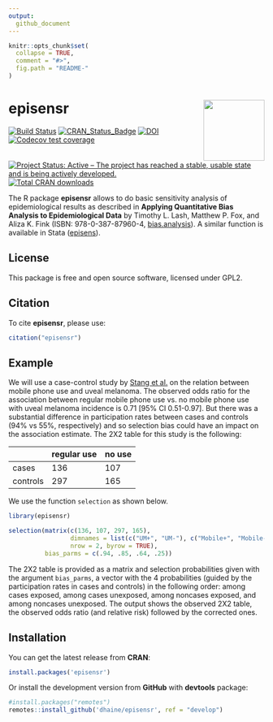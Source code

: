 ```yaml
---
output:
  github_document
---
```


<!-- README.md is generated from README.Rmd. Please edit that file -->

```r
knitr::opts_chunk$set(
  collapse = TRUE,
  comment = "#>",
  fig.path = "README-"
)
```

# episensr <img src="man/figures/logo.png" align="right" width=120 />

<!-- badges: start -->

[![Build Status](https://travis-ci.org/dhaine/episensr.svg?branch=master)](https://travis-ci.org/dhaine/episensr)
[![CRAN_Status_Badge](http://www.r-pkg.org/badges/version/episensr)](https://cran.r-project.org/package=episensr)
[![DOI](https://zenodo.org/badge/33018836.svg)](https://doi.org/10.5281/zenodo.4554554)
[![Codecov test
coverage](https://codecov.io/gh/dhaine/episensr/branch/master/graph/badge.svg)](https://codecov.io/gh/dhaine/episensr?branch=master)
[![Project Status: Active – The project has reached a stable, usable state and is being actively developed.](https://www.repostatus.org/badges/latest/active.svg)](https://www.repostatus.org/#active)
[![Total CRAN downloads](https://cranlogs.r-pkg.org/badges/grand-total/episensr)](https://cran.r-project.org/package=episensr)

<!-- badges: end -->

The R package **episensr** allows to do basic sensitivity analysis of
epidemiological results as described in **Applying Quantitative Bias Analysis to
Epidemiological Data** by Timothy L. Lash, Matthew P. Fox, and Aliza K. Fink
(ISBN: 978-0-387-87960-4,
[bias.analysis](https://sites.google.com/site/biasanalysis/)). A similar
function is available in Stata
([episens](https://ideas.repec.org/c/boc/bocode/s456792.html)).

## License

This package is free and open source software, licensed under GPL2.

## Citation

To cite **episensr**, please use:

```r
citation("episensr")
```

## Example

We will use a case-control study by
[Stang et al.](https://pubmed.ncbi.nlm.nih.gov/16523014/) on the relation
between mobile phone use and uveal melanoma.
The observed odds ratio for the association between regular mobile phone use vs.
no mobile phone use with uveal melanoma incidence is 0.71 [95% CI 0.51-0.97].
But there was a substantial difference in participation rates between cases and
controls (94% vs 55%, respectively) and so selection bias could have an impact
on the association estimate.
The 2X2 table for this study is the following:

|          | regular use | no use |
|----------|-------------|--------|
| cases    | 136         | 107    |
| controls | 297         | 165    |

We use the function `selection` as shown below.

```r
library(episensr)

selection(matrix(c(136, 107, 297, 165),
                 dimnames = list(c("UM+", "UM-"), c("Mobile+", "Mobile-")),
                 nrow = 2, byrow = TRUE),
          bias_parms = c(.94, .85, .64, .25))
```

The 2X2 table is provided as a matrix and selection probabilities given with the
argument `bias_parms`, a vector with the 4 probabilities (guided by the participation
rates in cases and controls) in the following order: among cases exposed, among
cases unexposed, among noncases exposed, and among noncases unexposed.
The output shows the observed 2X2 table, the observed odds ratio (and relative
risk) followed by the corrected ones.

## Installation

You can get the latest release from **CRAN**:

```r
install.packages('episensr')
```

Or install the development version from **GitHub** with **devtools** package:

```r
#install.packages("remotes")
remotes::install_github('dhaine/episensr', ref = "develop")
```

